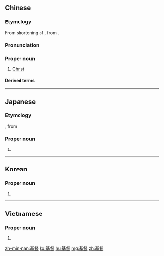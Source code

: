 ==Chinese==
{{zh-forms}}

===Etymology===
From shortening of {{zh-l|基利斯督}}, from {{der|zh|grc|Χριστός}}.

===Pronunciation===
{{zh-pron
|m=Jīdū
|c=gei1 duk1
|h=pfs=Kî-tuk
|mn=Ki-tok
|mn-t=gi1 dog4
|w=1ji toq
|cat=pn
}}

===Proper noun===
{{zh-propn}}

# [[Christ]]

====Derived terms====
{{zh-der|基督教|基督徒|基督教徒|基督城}}

{{zh-cat|Christianity}}

----

==Japanese==
{{ja-kanjitab|yomi=irr|sort=きりすと|きりす|と}}

===Etymology===
{{ateji|sort=きりすと|c2=y}}, from {{der|ja|cmn|基督}}

===Proper noun===
{{ja-pos|proper|キリスト}}

# {{rarespell|キリスト|lang=ja|sort=きりすと||[[Christ]]}}

----

==Korean==
{{ko-hanjatab}}

===Proper noun===
{{ko-noun|hangeul=기독}}

# {{hanja form of|기독|[[Christ]]}}

----

==Vietnamese==
{{vi-hantutab}}

===Proper noun===
{{vi-hantu}}

# {{han tu form of|Cơ đốc|[[Christ]]}}

[[zh-min-nan:基督]]
[[ko:基督]]
[[hu:基督]]
[[mg:基督]]
[[zh:基督]]